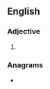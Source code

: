 {{also|nonpartisan}}
==English==

===Adjective===
{{en-adj|-}}

# {{alternative spelling of|nonpartisan|lang=en}}

===Anagrams===
* {{anagrams|en|nonaspirant}}